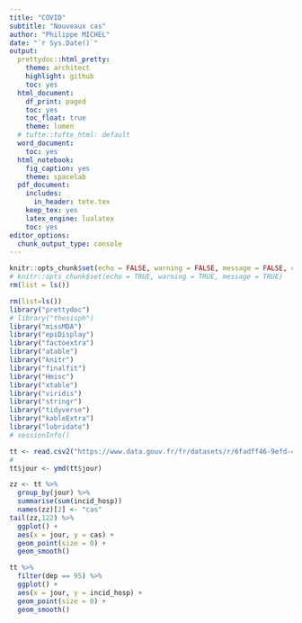 ```yaml
---
title: "COVID"
subtitle: "Nouveaux cas"
author: "Philippe MICHEL"
date: "`r Sys.Date()`"
output:
  prettydoc::html_pretty:
    theme: architect
    highlight: github
    toc: yes
  html_document:
    df_print: paged
    toc: yes
    toc_float: true
    theme: lumen
  # tufte::tufte_html: default
  word_document:
    toc: yes
  html_notebook:
    fig_caption: yes
    theme: spacelab
  pdf_document:
    includes:
      in_header: tete.tex
    keep_tex: yes
    latex_engine: lualatex
    toc: yes  
editor_options:
  chunk_output_type: console
---
```


```r
knitr::opts_chunk$set(echo = FALSE, warning = FALSE, message = FALSE, cache = TRUE)
# knitr::opts_chunk$set(echo = TRUE, warning = TRUE, message = TRUE)
rm(list = ls())
```


```r
rm(list=ls())
library("prettydoc")
# library("thesisph")
library("missMDA")
library("epiDisplay")
library("factoextra")
library("atable")
library("knitr")
library("finalfit")
library("Hmisc")
library("xtable")
library("viridis")
library("stringr")
library("tidyverse")
library("kableExtra")
library("lubridate")
# sessionInfo()
```


```r
tt <- read.csv2("https://www.data.gouv.fr/fr/datasets/r/6fadff46-9efd-4c53-942a-54aca783c30c")
#
tt$jour <- ymd(tt$jour)
```




```r
zz <- tt %>% 
  group_by(jour) %>%
  summarise(sum(incid_hosp))
  names(zz)[2] <- "cas"
tail(zz,122) %>% 
  ggplot() +
  aes(x = jour, y = cas) +
  geom_point(size = 0) +
  geom_smooth()
```

```r
tt %>% 
  filter(dep == 95) %>% 
  ggplot() +
  aes(x = jour, y = incid_hosp) +
  geom_point(size = 0) +
  geom_smooth()
```

